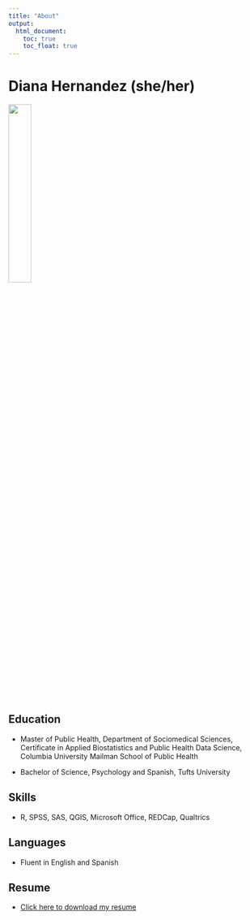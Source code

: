 ```yaml
---
title: "About"
output: 
  html_document:
    toc: true
    toc_float: true
---
```


# **Diana Hernandez (she/her)**

<img src="images/diana_hernandez_headshot.jpg" style="width:30%">

## Education

* Master of Public Health, Department of Sociomedical Sciences, Certificate in Applied Biostatistics and Public Health Data Science, Columbia University Mailman School of Public Health 

* Bachelor of Science, Psychology and Spanish, Tufts University

## Skills

* R, SPSS, SAS, QGIS, Microsoft Office, REDCap, Qualtrics

## Languages

* Fluent in English and Spanish

## Resume

* [Click here to download my resume](./resume/hernandez_diana_resume.pdf)

